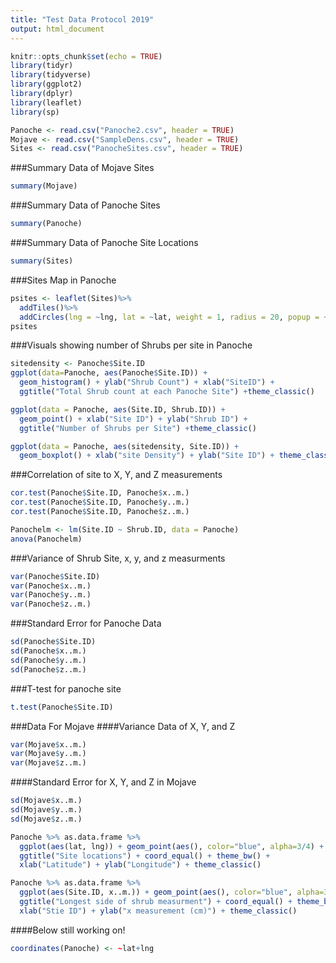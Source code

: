 ```yaml
---
title: "Test Data Protocol 2019"
output: html_document
---
```


```r
knitr::opts_chunk$set(echo = TRUE)
library(tidyr)
library(tidyverse)
library(ggplot2)
library(dplyr)
library(leaflet)
library(sp)
```

```r
Panoche <- read.csv("Panoche2.csv", header = TRUE)
Mojave <- read.csv("SampleDens.csv", header = TRUE)
Sites <- read.csv("PanocheSites.csv", header = TRUE)
```

###Summary Data of Mojave Sites
```r
summary(Mojave)
```
###Summary Data of Panoche Sites
```r
summary(Panoche)
```
###Summary Data of Panoche Site Locations
```r
summary(Sites)
```

###Sites Map in Panoche
```r
psites <- leaflet(Sites)%>%
  addTiles()%>%
  addCircles(lng = ~lng, lat = ~lat, weight = 1, radius = 20, popup = ~Site.Name)
psites
```

###Visuals showing number of Shrubs per site in Panoche
```r
sitedensity <- Panoche$Site.ID
ggplot(data=Panoche, aes(Panoche$Site.ID)) +
  geom_histogram() + ylab("Shrub Count") + xlab("SiteID") +
  ggtitle("Total Shrub count at each Panoche Site") +theme_classic()
```
```r
ggplot(data = Panoche, aes(Site.ID, Shrub.ID)) +
  geom_point() + xlab("Site ID") + ylab("Shrub ID") +
  ggtitle("Number of Shrubs per Site") +theme_classic()
```
```r
ggplot(data = Panoche, aes(sitedensity, Site.ID)) +
  geom_boxplot() + xlab("site Density") + ylab("Site ID") + theme_classic()
```

###Correlation of site to X, Y, and Z measurements
```r
cor.test(Panoche$Site.ID, Panoche$x..m.)
cor.test(Panoche$Site.ID, Panoche$y..m.)
cor.test(Panoche$Site.ID, Panoche$z..m.)
```

```r
Panochelm <- lm(Site.ID ~ Shrub.ID, data = Panoche)
anova(Panochelm)
```

###Variance of Shrub Site, x, y, and z measurments
```r
var(Panoche$Site.ID)
var(Panoche$x..m.)
var(Panoche$y..m.)
var(Panoche$z..m.)
```

###Standard Error for Panoche Data
```r
sd(Panoche$Site.ID)
sd(Panoche$x..m.)
sd(Panoche$y..m.)
sd(Panoche$z..m.)
```

###T-test for panoche site
```r
t.test(Panoche$Site.ID)
```

###Data For Mojave
####Variance Data of X, Y, and Z
```r
var(Mojave$x..m.)
var(Mojave$y..m.)
var(Mojave$z..m.)
```

####Standard Error for X, Y, and Z in Mojave
```r
sd(Mojave$x..m.)
sd(Mojave$y..m.)
sd(Mojave$z..m.)
```

```r
Panoche %>% as.data.frame %>% 
  ggplot(aes(lat, lng)) + geom_point(aes(), color="blue", alpha=3/4) + 
  ggtitle("Site locations") + coord_equal() + theme_bw() +
  xlab("Latitude") + ylab("Longitude") + theme_classic()
```
```r
Panoche %>% as.data.frame %>% 
  ggplot(aes(Site.ID, x..m.)) + geom_point(aes(), color="blue", alpha=3/4) + 
  ggtitle("Longest side of shrub measurment") + coord_equal() + theme_bw() +
  xlab("Stie ID") + ylab("x measurement (cm)") + theme_classic()
```

####Below still working on!
```r
coordinates(Panoche) <- ~lat+lng
```